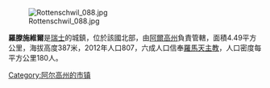 [[Image:Rottenschwil_088.jpg|right]]

'''羅滕施維爾'''是[[瑞士|瑞士]]的城鎮，位於該國北部，由[[阿爾高州|阿爾高州]]負責管轄，面積4.49平方公里，海拔高度387米，2012年人口807，六成人口信奉[[羅馬天主教|羅馬天主教]]，人口密度每平方公里180人。

{{Switzerland-geo-stub}}
[[Category:阿尔高州的市镇|Category:阿尔高州的市镇]]